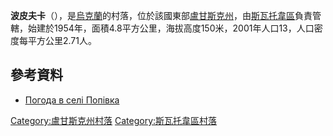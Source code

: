 {{coord|49|21|33|N|38|4|28|E|scale:100000|display=title}}

'''波皮夫卡'''（{{lang-uk|Попівка}}），是[[烏克蘭|烏克蘭]]的村落，位於該國東部[[盧甘斯克州|盧甘斯克州]]，由[[斯瓦托韋區|斯瓦托韋區]]負責管轄，始建於1954年，面積4.8平方公里，海拔高度150米，2001年人口13，人口密度每平方公里2.71人。

==參考資料==
* [http://weather.in.ua/ua/lyganskaja/21297 Погода в селі Попівка] {{Wayback|url=http://weather.in.ua/ua/lyganskaja/21297 |date=20160305091740 }}

{{DEFAULTSORT:Попівка}}
[[Category:盧甘斯克州村落|Category:盧甘斯克州村落]]
[[Category:斯瓦托韋區村落|Category:斯瓦托韋區村落]]


{{Luhansk-geo-stub}}